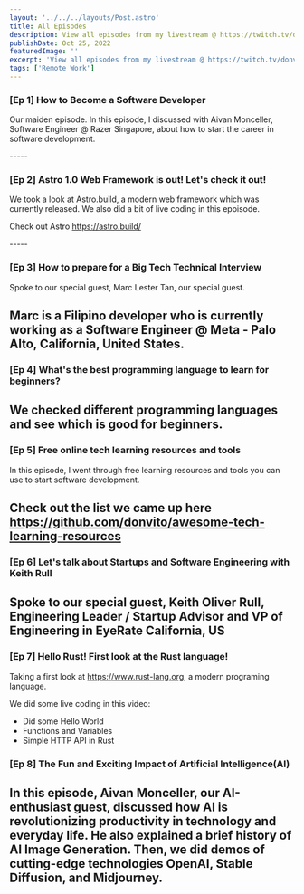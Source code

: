 ```yaml
---
layout: '../../../layouts/Post.astro'
title: All Episodes
description: View all episodes from my livestream @ https://twitch.tv/donvitocodes
publishDate: Oct 25, 2022
featuredImage: ''
excerpt: 'View all episodes from my livestream @ https://twitch.tv/donvitocodes'
tags: ['Remote Work']
---
```




### [Ep 1] How to Become a Software Developer
Our maiden episode. In this episode, I discussed with Aivan Monceller, Software Engineer @ Razer Singapore, about how to start the career in software development.
<YouTubeEmbed url="https://youtu.be/g_V9kKhhwgI" rounded />
<p/>
-----

### [Ep 2] Astro 1.0 Web Framework is out! Let's check it out!
We took a look at Astro.build, a modern web framework which was currently released. We also did a bit of live coding in this epoisode. 

Check out Astro https://astro.build/

<YouTubeEmbed url="https://youtu.be/YrqBk9B6tZI" rounded />
-----

### [Ep 3] How to prepare for a Big Tech Technical Interview
Spoke to our special guest, Marc Lester Tan, our special guest. 

Marc is a Filipino developer who is currently working as a Software Engineer @ Meta - Palo Alto, California, United States.
<YouTubeEmbed url="https://youtu.be/6vL9uxH6vZ4" rounded />
-----

### [Ep 4] What's the best programming language to learn for beginners?
We checked different programming languages and see which is good for beginners.
<YouTubeEmbed url="https://youtu.be/GZdahwShmTA" rounded />
-----

### [Ep 5] Free online tech learning resources and tools
In this episode, I went through free learning resources and tools you can use to start software development.	

Check out the list we came up here https://github.com/donvito/awesome-tech-learning-resources
<YouTubeEmbed url="https://youtu.be/lcalIP2CRqU" rounded />
-----

### [Ep 6]  Let's talk about Startups and Software Engineering with Keith Rull
Spoke to our special guest, Keith Oliver Rull, Engineering Leader / Startup Advisor and VP of Engineering in EyeRate California, US		
<YouTubeEmbed url="https://youtu.be/aLqmfJwOULI" rounded />
-----

### [Ep 7] Hello Rust! First look at the Rust language!
Taking a first look at https://www.rust-lang.org, a modern programing language.

We did some live coding in this video:
- Did some Hello World 
- Functions and Variables
- Simple HTTP API in Rust
<YouTubeEmbed url="https://youtu.be/lcalIP2CRqU" rounded />

### [Ep 8]  The Fun and Exciting Impact of Artificial Intelligence(AI)
In this episode, Aivan Monceller, our AI-enthusiast guest, discussed how AI is revolutionizing productivity in technology and everyday life. 
He also explained a brief history of AI Image Generation.
Then, we did demos of cutting-edge technologies OpenAI, Stable Diffusion, and Midjourney.
<YouTubeEmbed url="https://youtu.be/mPVToFWLxFY" rounded />		
-----
